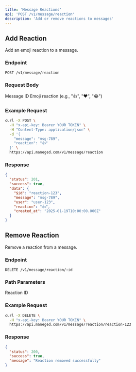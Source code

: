 ```yaml
---
title: 'Message Reactions'
api: 'POST /v1/message/reaction'
description: 'Add or remove reactions to messages'
---
```


## Add Reaction

Add an emoji reaction to a message.

### Endpoint

```
POST /v1/message/reaction
```

### Request Body

<ParamField body="message" type="string" required>
  Message ID
</ParamField>

<ParamField body="reaction" type="string" required>
  Emoji reaction (e.g., "👍", "❤️", "😂")
</ParamField>

### Example Request

```bash
curl -X POST \
  -H "x-api-key: Bearer YOUR_TOKEN" \
  -H "Content-Type: application/json" \
  -d '{
    "message": "msg-789",
    "reaction": "👍"
  }' \
  https://api.maneged.com/v1/message/reaction
```

### Response

```json
{
  "status": 201,
  "success": true,
  "data": {
    "$id": "reaction-123",
    "message": "msg-789",
    "user": "user-123",
    "reaction": "👍",
    "created_at": "2025-01-19T10:00:00.000Z"
  }
}
```

## Remove Reaction

Remove a reaction from a message.

### Endpoint

```
DELETE /v1/message/reaction/:id
```

### Path Parameters

<ParamField path="id" type="string" required>
  Reaction ID
</ParamField>

### Example Request

```bash
curl -X DELETE \
  -H "x-api-key: Bearer YOUR_TOKEN" \
  https://api.maneged.com/v1/message/reaction/reaction-123
```

### Response

```json
{
  "status": 200,
  "success": true,
  "message": "Reaction removed successfully"
}
```

